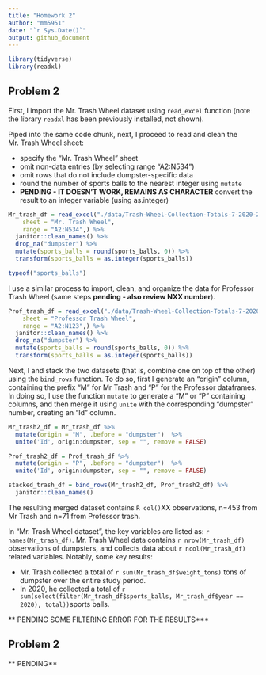 ```yaml
---
title: "Homework 2"
author: "mm5951"
date: "`r Sys.Date()`"
output: github_document
---
```


```r
library(tidyverse)
library(readxl)
```

## Problem 2
First, I import the Mr. Trash Wheel dataset using `read_excel` function (note the library `readxl` has been previously installed, not shown).

Piped into the same code chunk, next, I proceed to read and clean the Mr. Trash Wheel sheet:

* specify the "Mr. Trash Wheel" sheet
* omit non-data entries (by selecting range "A2:N534")
* omit rows that do not include dumpster-specific data
* round the number of sports balls to the nearest integer using `mutate`
* **PENDING - IT DOESN'T WORK, REMAINS AS CHARACTER** convert the result to an integer variable (using as.integer)

```r
Mr_trash_df = read_excel("./data/Trash-Wheel-Collection-Totals-7-2020-2.xlsx",
    sheet = "Mr. Trash Wheel",
    range = "A2:N534",) %>% 
  janitor::clean_names() %>% 
  drop_na("dumpster") %>% 
  mutate(sports_balls = round(sports_balls, 0)) %>% 
  transform(sports_balls = as.integer(sports_balls))

typeof("sports_balls")
```

I use a similar process to import, clean, and organize the data for Professor Trash Wheel (same steps **pending - also review NXX number**).

```r
Prof_trash_df = read_excel("./data/Trash-Wheel-Collection-Totals-7-2020-2.xlsx",
    sheet = "Professor Trash Wheel",
    range = "A2:N123",) %>%  
  janitor::clean_names() %>% 
  drop_na("dumpster") %>% 
  mutate(sports_balls = round(sports_balls, 0)) %>% 
  transform(sports_balls = as.integer(sports_balls))
```

Next, I and stack the two datasets (that is, combine one on top of the other) using the `bind_rows` function. To do so, first I generate an "origin" column, containing the prefix "M" for Mr Trash and "P" for the Professor dataframes. In doing so, I use the function `mutate` to generate a "M" or "P" containing columns, and then merge it using `unite` with the corresponding "dumpster" number, creating an "Id" column.

```r
Mr_trash2_df = Mr_trash_df %>% 
  mutate(origin = "M", .before = "dumpster")  %>% 
  unite('Id', origin:dumpster, sep = "", remove = FALSE)

Prof_trash2_df = Prof_trash_df %>% 
  mutate(origin = "P", .before = "dumpster")  %>% 
  unite('Id', origin:dumpster, sep = "", remove = FALSE)

stacked_trash_df = bind_rows(Mr_trash2_df, Prof_trash2_df) %>% 
  janitor::clean_names()
```

The resulting merged dataset contains `R col()`XX observations, n=453 from Mr Trash and n=71 from Professor trash.

In "Mr. Trash Wheel dataset", the key variables are listed as: `r names(Mr_trash_df)`. Mr. Trash Wheel data contains `r nrow(Mr_trash_df)` observations of dumpsters, and collects data about `r ncol(Mr_trash_df)` related variables. Notably, some key results:

* Mr. Trash collected a total of `r sum(Mr_trash_df$weight_tons)` tons of dumpster over the entire study period.
* In 2020, he collected a total of `r sum(select(filter(Mr_trash_df$sports_balls, Mr_trash_df$year == 2020), total))`sports balls.

** PENDING SOME FILTERING ERROR FOR THE RESULTS***


## Problem 2
** PENDING**
